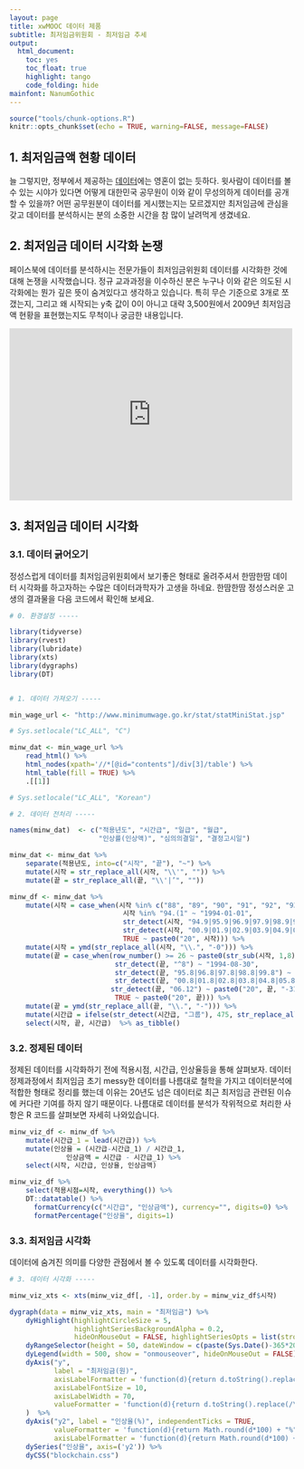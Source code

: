 ```yaml
---
layout: page
title: xwMOOC 데이터 제품
subtitle: 최저임금위원회 - 최저임금 추세
output:
  html_document: 
    toc: yes
    toc_float: true
    highlight: tango
    code_folding: hide
mainfont: NanumGothic
---
```

 
``` r
source("tools/chunk-options.R")
knitr::opts_chunk$set(echo = TRUE, warning=FALSE, message=FALSE)

```

## 1. 최저임금액 현황 데이터 {#min-wage-data}

늘 그렇지만, 정부에서 제공하는 [데이터](http://www.minimumwage.go.kr/stat/statMiniStat.jsp)에는 영혼이 없는 듯하다. 
윗사람이 데이터를 볼 수 있는 시야가 있다면 어떻게 대한민국 공무원이 이와 같이 무성의하게 데이터를 공개할 수 있을까?
어떤 공무원분이 데이터를 게시했는지는 모르겠지만 최저임금에 관심을 갖고 데이터를 분석하시는 분의 소중한 시간을 참 많이 날려먹게 생겼네요.

## 2. 최저임금 데이터 시각화 논쟁 {#min-wage-data-debate}

페이스북에 데이터를 분석하시는 전문가들이 최저임금위원회 데이터를 시각화한 것에 대해 논쟁을 시작했습니다.
정규 교과과정을 이수하신 분은 누구나 이와 같은 의도된 시각화에는 뭔가 깊은 뜻이 숨겨있다고 생각하고 있습니다.
특히 무슨 기준으로 3개로 쪼갰는지, 그리고 왜 시작되는 y축 값이 0이 아니고 대략 3,500원에서 2009년 최저임금액 현황을 표현했는지도 무척이나 궁금한 내용입니다.

<iframe src="https://www.facebook.com/plugins/post.php?href=https%3A%2F%2Fwww.facebook.com%2Fmrchypark%2Fposts%2F1798270026879504&width=500" 
width="500" height="304" style="border:none;overflow:hidden" scrolling="no" frameborder="0" allowTransparency="true"></iframe>

## 3. 최저임금 데이터 시각화 {#min-wage-viz}

### 3.1. 데이터 긁어오기 {#min-wage-setup}

정성스럽게 데이터를 최저임금위원회에서 보기좋은 형태로 올려주셔서 한땀한땀 데이터 시각화를 하고자하는 수많은 데이터과학자가 고생을 하네요.
한땀한땀 정성스러운 고생의 결과물을 다음 코드에서 확인해 보세요.

``` r
# 0. 환경설정 -----

library(tidyverse)
library(rvest)
library(lubridate)
library(xts)
library(dygraphs)
library(DT)


# 1. 데이터 가져오기 -----

min_wage_url <- "http://www.minimumwage.go.kr/stat/statMiniStat.jsp"

# Sys.setlocale("LC_ALL", "C")

minw_dat <- min_wage_url %>%
    read_html() %>%
    html_nodes(xpath='//*[@id="contents"]/div[3]/table') %>%
    html_table(fill = TRUE) %>% 
    .[[1]]

# Sys.setlocale("LC_ALL", "Korean")

# 2. 데이터 전처리 -----

names(minw_dat)  <- c("적용년도", "시간급", "일급", "월급", 
                      "인상률(인상액)", "심의의결일", "결정고시일")

minw_dat <- minw_dat %>% 
    separate(적용년도, into=c("시작", "끝"), "~") %>% 
    mutate(시작 = str_replace_all(시작, "\\'", "")) %>% 
    mutate(끝 = str_replace_all(끝, "\\'|’", ""))    

minw_df <- minw_dat %>% 
    mutate(시작 = case_when(시작 %in% c("88", "89", "90", "91", "92", "93") ~ paste0("19", 시작, "-01-01"),
                            시작 %in% "94.(1" ~ "1994-01-01",
                            str_detect(시작, "94.9|95.9|96.9|97.9|98.9|99.9") ~ paste0("19", 시작, "-01"),
                            str_detect(시작, "00.9|01.9|02.9|03.9|04.9|05.9") ~ paste0("20", 시작, "-01"),
                            TRUE ~ paste0("20", 시작))) %>% 
    mutate(시작 = ymd(str_replace_all(시작, "\\.", "-0"))) %>% 
    mutate(끝 = case_when(row_number() >= 26 ~ paste0(str_sub(시작, 1,8),"31"),
                          str_detect(끝, "^8") ~ "1994-08-30",
                          str_detect(끝, "95.8|96.8|97.8|98.8|99.8") ~ paste0("19", 끝, "-30"),
                          str_detect(끝, "00.8|01.8|02.8|03.8|04.8|05.8") ~ paste0("20", 끝, "-30"),
                         str_detect(끝, "06.12") ~ paste0("20", 끝, "-31"),
                          TRUE ~ paste0("20", 끝))) %>% 
    mutate(끝 = ymd(str_replace_all(끝, "\\.", "-"))) %>% 
    mutate(시간급 = ifelse(str_detect(시간급, "그룹"), 475, str_replace_all(시간급, ",", "")) %>% as.numeric) %>% 
    select(시작, 끝, 시간급)  %>% as_tibble()
```


### 3.2. 정제된 데이터 {#min-wage-wrangling}

정제된 데이터를 시각화하기 전에 적용시점, 시간급, 인상율등을 통해 살펴보자.
데이터 정제과정에서 최저임금 초기 messy한 데이터를 나름대로 철학을 가지고 데이터분석에 적합한 형태로 정리를 했는데 이유는 20년도 넘은 데이터로 최근 최저임금 관련된 이슈에 커다란 기여를 하지 않기 때문이다. 나름대로 데이터를 분석가 작위적으로 처리한 사항은 R 코드를 살펴보면 자세히 나와있습니다.

``` r
minw_viz_df <- minw_df %>% 
    mutate(시간급_1 = lead(시간급)) %>% 
    mutate(인상율 = (시간급-시간급_1) / 시간급_1,
              인상금액 = 시간급 - 시간급_1) %>% 
    select(시작, 시간급, 인상율, 인상금액)

minw_viz_df %>% 
    select(적용시점=시작, everything()) %>% 
    DT::datatable() %>% 
      formatCurrency(c("시간급", "인상금액"), currency="", digits=0) %>% 
      formatPercentage("인상율", digits=1)    
```

### 3.3. 최저임금 시각화 {#min-wage-viz}

데이터에 숨겨진 의미를 다양한 관점에서 볼 수 있도록 데이터를 시각화한다.

``` r
# 3. 데이터 시각화 -----

minw_viz_xts <- xts(minw_viz_df[, -1], order.by = minw_viz_df$시작)

dygraph(data = minw_viz_xts, main = "최저임금") %>% 
    dyHighlight(highlightCircleSize = 5, 
                highlightSeriesBackgroundAlpha = 0.2,
                hideOnMouseOut = FALSE, highlightSeriesOpts = list(strokeWidth = 3)) %>%
    dyRangeSelector(height = 50, dateWindow = c(paste(Sys.Date()-365*20), paste(Sys.Date()))) %>% 
    dyLegend(width = 500, show = "onmouseover", hideOnMouseOut = FALSE) %>% 
    dyAxis("y",
           label = "최저임금(원)",
           axisLabelFormatter = 'function(d){return d.toString().replace(/\\B(?=(\\d{3})+(?!\\d))/g, ",");}',
           axisLabelFontSize = 10,
           axisLabelWidth = 70,
           valueFormatter = 'function(d){return d.toString().replace(/\\B(?=(\\d{3})+(?!\\d))/g, ",");}'
    )  %>% 
    dyAxis("y2", label = "인상율(%)", independentTicks = TRUE,
           valueFormatter = 'function(d){return Math.round(d*100) + "%"}',
           axisLabelFormatter = 'function(d){return Math.round(d*100) + "%"}') %>% 
    dySeries("인상율", axis=('y2')) %>% 
    dyCSS("blockchain.css")
```